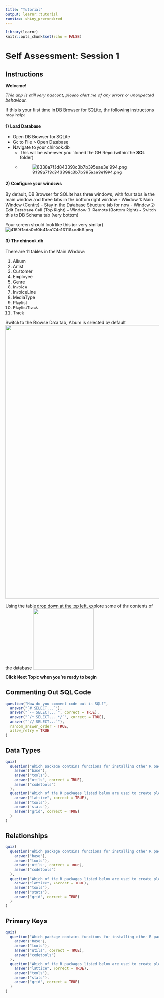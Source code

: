 ```yaml
---
title: "Tutorial"
output: learnr::tutorial
runtime: shiny_prerendered
---
```


```r
library(learnr)
knitr::opts_chunk$set(echo = FALSE)
```
# Self Assessment: Session 1

## Instructions

**Welcome!**

*This app is still very nascent, please alert me of any errors or unexpected behaviour.*

If this is your first time in DB Browser for SQLite, the following instructions may help:

#### 1) Load Database
- Open DB Browser for SQLite
- Go to File > Open Database
- Navigate to your chinook.db 
	- This will be wherever you cloned the GH Repo (within the **SQL** folder)
	- ![8338a7f3d843398c3b7b395eae3e1994.png](:/9bf5034c5dbf4aa6a9f243fc26800c01)

#### 2) Configure your windows
By default, DB Browser for SQLite has three windows, with four tabs in the main window and three tabs in the bottom right window
- Window 1: Main Window (Centre)
	- Stay in the Database Structure tab for now
- Window 2: Edit Database Cell (Top Right)
- Window 3: Remote (Bottom Right)
	- Switch this to DB Schema tab (very bottom)

Your screen should look like this (or very similar)
![4159f1cda9ef0b41aa174e161164edb8.png](:/5b830208e10f4060828db394a566f1c0)

#### 3) The chinook.db
There are 11 tables in the Main Window:

1. Album
2. Artist
3. Customer
4. Employee
5. Genre
6. Invoice
7. InvoiceLine
8. MediaType
9. Playlist
10. PlaylistTrack
11. Track

Switch to the Browse Data tab, Album is selected by default
 <img src=":/2be5c3dfb42345fa85c53fd87ee74cd0" width="900"> 


Using the table drop down at the top left, explore some of the contents of the database
 <img src=":/bf58ac331e944dacb07b0be159c41638" width="200"> 
 
**Click Next Topic when you're ready to begin**

## Commenting Out SQL Code

```r
question("How do you comment code out in SQL?",
  answer("`# SELECT...`"),
  answer("`-- SELECT...`", correct = TRUE),
  answer("`/* SELECT... */`", correct = TRUE),
  answer("`// SELECT...`"),
  random_answer_order = TRUE,
  allow_retry = TRUE
)
```

## Data Types

```r
quiz(
  question("Which package contains functions for installing other R packages?",
    answer("base"),
    answer("tools"),
    answer("utils", correct = TRUE),
    answer("codetools")
  ),
  question("Which of the R packages listed below are used to create plots?",
    answer("lattice", correct = TRUE),
    answer("tools"),
    answer("stats"),
    answer("grid", correct = TRUE)
  )
)
```


## Relationships

```r
quiz(
  question("Which package contains functions for installing other R packages?",
    answer("base"),
    answer("tools"),
    answer("utils", correct = TRUE),
    answer("codetools")
  ),
  question("Which of the R packages listed below are used to create plots?",
    answer("lattice", correct = TRUE),
    answer("tools"),
    answer("stats"),
    answer("grid", correct = TRUE)
  )
)
```

## Primary Keys

```r
quiz(
  question("Which package contains functions for installing other R packages?",
    answer("base"),
    answer("tools"),
    answer("utils", correct = TRUE),
    answer("codetools")
  ),
  question("Which of the R packages listed below are used to create plots?",
    answer("lattice", correct = TRUE),
    answer("tools"),
    answer("stats"),
    answer("grid", correct = TRUE)
  )
)
```



